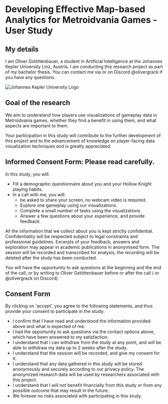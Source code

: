
# Developing Effective Map-based Analytics for Metroidvania Games - User Study

## My details

I am Oliver Gstöttenbauer, a student in Artificial Intelligence at the Johannes Kepler University Linz, Austria.
I am conducting this research project as part of my bachelor thesis.
You can contact me via <MailLinkUnstyled /> or on Discord @olivergrack if you have any questions.

<Image src={jkuLogo} alt="Johannes Kepler University Logo" className="mx-auto w-[15rem] max-w-full dark:invert" />

## Goal of the research

We aim to understand how players use visualizations of gameplay data in Metroidvania games, whether they find a benefit in using them, and what aspects are important to them.

Your participation in this study will contribute to the further development of this project
and to the advancement of knowledge on player-facing data visualization techniques and is greatly appreciated.

## Informed Consent Form: Please read carefully.

In this study, you will:

-   Fill a demographic questionnaire about you and your Hollow Knight playing habits.
-   In a call with me, you will:
    -   be asked to share your screen, no webcam video is required.
    -   Explore one gameplay using our visualizations.
    -   Complete a small number of tasks using the visualizations.
    -   Answer a few questions about your experience, and provide feedback.

All the information that we collect about you is kept strictly confidential. Confidentiality will be respected subject to legal constraints and professional guidelines.
Excerpts of your feedback, answers and exploration may appear in academic publications in anonymised form.
The session will be recorded and transcribed for analysis, the recording will be deleted after the study has been conducted.

You will have the opportunity to ask questions at the beginning and the end of the call, or by writing to Oliver Gstöttenbauer before or after the call (<MailLinkUnstyled /> or @olivergrack on Discord).

## Consent Form

By clicking on 'accept', you agree to the following statements, and thus provide your consent to participate in the study:

-   I confirm that I have read and understood the information provided above and what is expected of me.
-   I had the opportunity to ask questions via the contact options above, which have been answered to my satisfaction.
-   I understand that I can withdraw from the study at any point, and will be able to withdraw my data up to 2 weeks after the study.
-   I understand that the session will be recorded, and give my consent for it.
-   I understand that any data gathered in this study will be stored anonymously and securely according to our <Link href="/privacy-policy" target="_blank">privacy policy</Link>. The anonymized research data will be used by researchers associated with this project.
-   I understand that I will not benefit financially from this study or from any possible outcome that may result in the future.
-   We foresee no risks associated with participating in this study.
